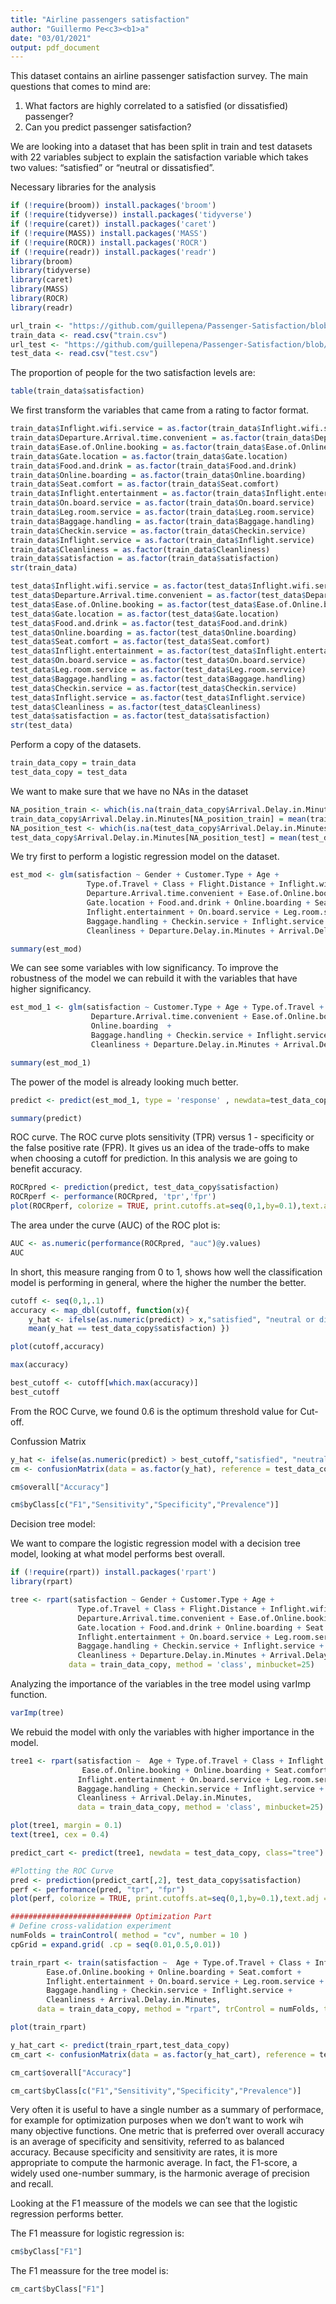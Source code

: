 ```yaml
---
title: "Airline passengers satisfaction"
author: "Guillermo Pe<c3><b1>a"
date: "03/01/2021"
output: pdf_document
---
```


This dataset contains an airline passenger satisfaction survey. The main questions that comes to mind are:

1. What factors are highly correlated to a satisfied (or dissatisfied) passenger?
2. Can you predict passenger satisfaction?

We are looking into a dataset that has been split in train and test datasets with 22 variables subject to explain the satisfaction variable which takes two values: "satisfied" or "neutral or dissatisfied".


Necessary libraries for the analysis
```r
if (!require(broom)) install.packages('broom')
if (!require(tidyverse)) install.packages('tidyverse')
if (!require(caret)) install.packages('caret')
if (!require(MASS)) install.packages('MASS')
if (!require(ROCR)) install.packages('ROCR')
if (!require(readr)) install.packages('readr')
library(broom)
library(tidyverse)
library(caret)
library(MASS)
library(ROCR)
library(readr)
```


```r
url_train <- "https://github.com/guillepena/Passenger-Satisfaction/blob/master/train.csv"
train_data <- read.csv("train.csv")
url_test <- "https://github.com/guillepena/Passenger-Satisfaction/blob/master/test.csv"
test_data <- read.csv("test.csv")
```


The proportion of people for the two satisfaction levels are:

```r
table(train_data$satisfaction)
```

We first transform the variables that came from a rating to factor format.

```r
train_data$Inflight.wifi.service = as.factor(train_data$Inflight.wifi.service)
train_data$Departure.Arrival.time.convenient = as.factor(train_data$Departure.Arrival.time.convenient)
train_data$Ease.of.Online.booking = as.factor(train_data$Ease.of.Online.booking) 
train_data$Gate.location = as.factor(train_data$Gate.location)
train_data$Food.and.drink = as.factor(train_data$Food.and.drink)
train_data$Online.boarding = as.factor(train_data$Online.boarding)
train_data$Seat.comfort = as.factor(train_data$Seat.comfort)
train_data$Inflight.entertainment = as.factor(train_data$Inflight.entertainment)
train_data$On.board.service = as.factor(train_data$On.board.service)
train_data$Leg.room.service = as.factor(train_data$Leg.room.service)
train_data$Baggage.handling = as.factor(train_data$Baggage.handling)
train_data$Checkin.service = as.factor(train_data$Checkin.service)
train_data$Inflight.service = as.factor(train_data$Inflight.service)
train_data$Cleanliness = as.factor(train_data$Cleanliness)
train_data$satisfaction = as.factor(train_data$satisfaction)
str(train_data)
```

```r
test_data$Inflight.wifi.service = as.factor(test_data$Inflight.wifi.service)
test_data$Departure.Arrival.time.convenient = as.factor(test_data$Departure.Arrival.time.convenient)
test_data$Ease.of.Online.booking = as.factor(test_data$Ease.of.Online.booking) 
test_data$Gate.location = as.factor(test_data$Gate.location)
test_data$Food.and.drink = as.factor(test_data$Food.and.drink)
test_data$Online.boarding = as.factor(test_data$Online.boarding)
test_data$Seat.comfort = as.factor(test_data$Seat.comfort)
test_data$Inflight.entertainment = as.factor(test_data$Inflight.entertainment)
test_data$On.board.service = as.factor(test_data$On.board.service)
test_data$Leg.room.service = as.factor(test_data$Leg.room.service)
test_data$Baggage.handling = as.factor(test_data$Baggage.handling)
test_data$Checkin.service = as.factor(test_data$Checkin.service)
test_data$Inflight.service = as.factor(test_data$Inflight.service)
test_data$Cleanliness = as.factor(test_data$Cleanliness)
test_data$satisfaction = as.factor(test_data$satisfaction)
str(test_data)
```

Perform a copy of the datasets.
```r
train_data_copy = train_data
test_data_copy = test_data
```

We want to make sure that we have no NAs in the dataset
```r
NA_position_train <- which(is.na(train_data_copy$Arrival.Delay.in.Minutes))
train_data_copy$Arrival.Delay.in.Minutes[NA_position_train] = mean(train_data_copy$Arrival.Delay.in.Minutes, na.rm = TRUE)
NA_position_test <- which(is.na(test_data_copy$Arrival.Delay.in.Minutes))
test_data_copy$Arrival.Delay.in.Minutes[NA_position_test] = mean(test_data_copy$Arrival.Delay.in.Minutes, na.rm = TRUE)
```


We try first to perform a logistic regression model on the dataset.
```r
est_mod <- glm(satisfaction ~ Gender + Customer.Type + Age + 
                 Type.of.Travel + Class + Flight.Distance + Inflight.wifi.service + 
                 Departure.Arrival.time.convenient + Ease.of.Online.booking + 
                 Gate.location + Food.and.drink + Online.boarding + Seat.comfort +
                 Inflight.entertainment + On.board.service + Leg.room.service +
                 Baggage.handling + Checkin.service + Inflight.service +
                 Cleanliness + Departure.Delay.in.Minutes + Arrival.Delay.in.Minutes , data = train_data_copy, family = "binomial")

summary(est_mod)
```

We can see some variables with low significancy.
To improve the robustness of the model we can rebuild it with the variables that have higher significancy.

```r
est_mod_1 <- glm(satisfaction ~ Customer.Type + Age + Type.of.Travel + Class + 
                  Departure.Arrival.time.convenient + Ease.of.Online.booking + 
                  Online.boarding  +
                  Baggage.handling + Checkin.service + Inflight.service +
                  Cleanliness + Departure.Delay.in.Minutes + Arrival.Delay.in.Minutes , data = train_data_copy, family = "binomial")

summary(est_mod_1)
```

The power of the model is already looking much better.

```r
predict <- predict(est_mod_1, type = 'response' , newdata=test_data_copy)

summary(predict)
```


ROC curve.
The ROC curve plots sensitivity (TPR) versus 1 - specificity or the false positive rate (FPR).
It gives us an idea of the trade-offs to make when choosing a cutoff for prediction.
In this analysis we are going to benefit accuracy.

```r
ROCRpred <- prediction(predict, test_data_copy$satisfaction)
ROCRperf <- performance(ROCRpred, 'tpr','fpr')
plot(ROCRperf, colorize = TRUE, print.cutoffs.at=seq(0,1,by=0.1),text.adj = c(-0.2,1.7))
```


The area under the curve (AUC) of the ROC plot is:
```r
AUC <- as.numeric(performance(ROCRpred, "auc")@y.values)
AUC
```

In short, this measure ranging from 0 to 1, shows how well the classification model is performing in general, where the higher the number the better. 

```r
cutoff <- seq(0,1,.1)
accuracy <- map_dbl(cutoff, function(x){
    y_hat <- ifelse(as.numeric(predict) > x,"satisfied", "neutral or dissatisfied")
    mean(y_hat == test_data_copy$satisfaction) })

plot(cutoff,accuracy)

max(accuracy)

best_cutoff <- cutoff[which.max(accuracy)]
best_cutoff
```


From the ROC Curve, we found 0.6 is the optimum threshold value for Cut-off.

Confussion Matrix

```r
y_hat <- ifelse(as.numeric(predict) > best_cutoff,"satisfied", "neutral or dissatisfied")
cm <- confusionMatrix(data = as.factor(y_hat), reference = test_data_copy$satisfaction)

cm$overall["Accuracy"]

cm$byClass[c("F1","Sensitivity","Specificity","Prevalence")]

```


Decision tree model:

We want to compare the logistic regression model with a decision tree model, looking at what model performs best overall.
```r

if (!require(rpart)) install.packages('rpart')
library(rpart)
```

```r
tree <- rpart(satisfaction ~ Gender + Customer.Type + Age + 
               Type.of.Travel + Class + Flight.Distance + Inflight.wifi.service + 
               Departure.Arrival.time.convenient + Ease.of.Online.booking + 
               Gate.location + Food.and.drink + Online.boarding + Seat.comfort +
               Inflight.entertainment + On.board.service + Leg.room.service +
               Baggage.handling + Checkin.service + Inflight.service +
               Cleanliness + Departure.Delay.in.Minutes + Arrival.Delay.in.Minutes , 
             data = train_data_copy, method = 'class', minbucket=25)
```

Analyzing the importance of the variables in the tree model using varImp function.
```r
varImp(tree)
```

We rebuid the model with only the variables with higher importance in the model.

```r
tree1 <- rpart(satisfaction ~  Age + Type.of.Travel + Class + Inflight.wifi.service + 
                Ease.of.Online.booking + Online.boarding + Seat.comfort +
               Inflight.entertainment + On.board.service + Leg.room.service +
               Baggage.handling + Checkin.service + Inflight.service +
               Cleanliness + Arrival.Delay.in.Minutes,
               data = train_data_copy, method = 'class', minbucket=25)

plot(tree1, margin = 0.1)
text(tree1, cex = 0.4)
```

```r
predict_cart <- predict(tree1, newdata = test_data_copy, class="tree")
```

```r
#Plotting the ROC Curve
pred <- prediction(predict_cart[,2], test_data_copy$satisfaction)
perf <- performance(pred, "tpr", "fpr")
plot(perf, colorize = TRUE, print.cutoffs.at=seq(0,1,by=0.1),text.adj = c(-0.2,1.7))
```


```r
########################### Optimization Part
# Define cross-validation experiment
numFolds = trainControl( method = "cv", number = 10 )
cpGrid = expand.grid( .cp = seq(0.01,0.5,0.01))
```

```r
train_rpart <- train(satisfaction ~  Age + Type.of.Travel + Class + Inflight.wifi.service + 
        Ease.of.Online.booking + Online.boarding + Seat.comfort +
        Inflight.entertainment + On.board.service + Leg.room.service +
        Baggage.handling + Checkin.service + Inflight.service +
        Cleanliness + Arrival.Delay.in.Minutes, 
      data = train_data_copy, method = "rpart", trControl = numFolds, tuneGrid = cpGrid )

plot(train_rpart)
```


```r
y_hat_cart <- predict(train_rpart,test_data_copy)
cm_cart <- confusionMatrix(data = as.factor(y_hat_cart), reference = test_data_copy$satisfaction)

cm_cart$overall["Accuracy"]

cm_cart$byClass[c("F1","Sensitivity","Specificity","Prevalence")]
```

Very often it is useful to have a single number as a summary of performace, for example for optimization purposes when we don't want to work wih many objective functions. One metric that is preferred over overall accuracy is an average of specificity and sensitivity, referred to as balanced accuracy. Because specificity and sensitivity are rates, it is more appropriate to compute the harmonic average. In fact, the F1-score, a widely used one-number summary, is the harmonic average of precision and recall.

Looking at the F1 meassure of the models we can see that the logistic regression performs better.

The F1 meassure for logistic regression is:
```r
cm$byClass["F1"]
```
The F1 meassure for the tree model is:
```r
cm_cart$byClass["F1"]
```

